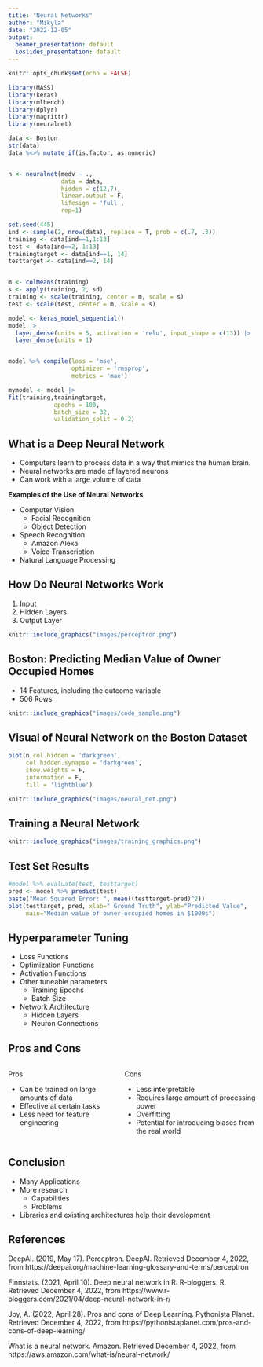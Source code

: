 ```yaml
---
title: "Neural Networks"
author: "Mikyla"
date: "2022-12-05"
output:
  beamer_presentation: default
  ioslides_presentation: default
---
```


```r
knitr::opts_chunk$set(echo = FALSE)
```

```r
library(MASS)
library(keras)
library(mlbench)
library(dplyr)
library(magrittr)
library(neuralnet)

data <- Boston
str(data)
data %<>% mutate_if(is.factor, as.numeric)


n <- neuralnet(medv ~ .,
               data = data,
               hidden = c(12,7),
               linear.output = F,
               lifesign = 'full',
               rep=1)
```

```r
set.seed(445)
ind <- sample(2, nrow(data), replace = T, prob = c(.7, .3))
training <- data[ind==1,1:13]
test <- data[ind==2, 1:13]
trainingtarget <- data[ind==1, 14]
testtarget <- data[ind==2, 14]


m <- colMeans(training)
s <- apply(training, 2, sd)
training <- scale(training, center = m, scale = s)
test <- scale(test, center = m, scale = s)

```

```r
model <- keras_model_sequential()
model |>
  layer_dense(units = 5, activation = 'relu', input_shape = c(13)) |>
  layer_dense(units = 1)


model %>% compile(loss = 'mse',
                  optimizer = 'rmsprop', 
                  metrics = 'mae') 

mymodel <- model |>          
fit(training,trainingtarget,
             epochs = 100,
             batch_size = 32,
             validation_split = 0.2)
```

## What is a Deep Neural Network 

-   Computers learn to process data in a way that mimics the human brain. 
-   Neural networks are made of layered neurons
-   Can work with a large volume of data

**Examples of the Use of Neural Networks** 

* Computer Vision
    + Facial Recognition
    + Object Detection
*   Speech Recognition
    + Amazon Alexa
    + Voice Transcription
*   Natural Language Processing


## How Do Neural Networks Work
1.  Input
2.  Hidden Layers
3.  Output Layer

```r
knitr::include_graphics("images/perceptron.png")
```

## Boston: Predicting Median Value of Owner Occupied Homes
-   14 Features, including the outcome variable
-   506 Rows

```r
knitr::include_graphics("images/code_sample.png")
```

## Visual of Neural Network on the Boston Dataset

```r
plot(n,col.hidden = 'darkgreen',
     col.hidden.synapse = 'darkgreen',
     show.weights = F,
     information = F,
     fill = 'lightblue')
```

```r
knitr::include_graphics("images/neural_net.png")
```

## Training a Neural Network

```r
knitr::include_graphics("images/training_graphics.png")
```


## Test Set Results

```r
#model %>% evaluate(test, testtarget)
pred <- model %>% predict(test)
paste("Mean Squared Error: ", mean((testtarget-pred)^2))
plot(testtarget, pred, xlab=" Ground Truth", ylab="Predicted Value",
     main="Median value of owner-occupied homes in $1000s") 
```

## Hyperparameter Tuning
*   Loss Functions
*   Optimization Functions
*   Activation Functions
*   Other tuneable parameters
    + Training Epochs
    + Batch Size
*   Network Architecture
    + Hidden Layers
    + Neuron Connections

## Pros and Cons

:::::::::::::: {.columns}
::: {.column}
Pros

* Can be trained on large amounts of data 
* Effective at certain tasks
* Less need for feature engineering
:::
::: {.column}
Cons

* Less interpretable
* Requires large amount of processing power
* Overfitting
* Potential for introducing biases from the real world 
:::
::::::::::::::          

## Conclusion

*   Many Applications
*   More research
    + Capabilities
    + Problems
*   Libraries and existing architectures help their development

## References

DeepAI. (2019, May 17). Perceptron. DeepAI. Retrieved December 4, 2022, from https://deepai.org/machine-learning-glossary-and-terms/perceptron 

Finnstats. (2021, April 10). Deep neural network in R: R-bloggers. R. Retrieved December 4, 2022, from https://www.r-bloggers.com/2021/04/deep-neural-network-in-r/ 

Joy, A. (2022, April 28). Pros and cons of Deep Learning. Pythonista Planet. Retrieved December 4, 2022, from https://pythonistaplanet.com/pros-and-cons-of-deep-learning/ 

What is a neural network. Amazon. Retrieved December 4, 2022, from https://aws.amazon.com/what-is/neural-network/ 

